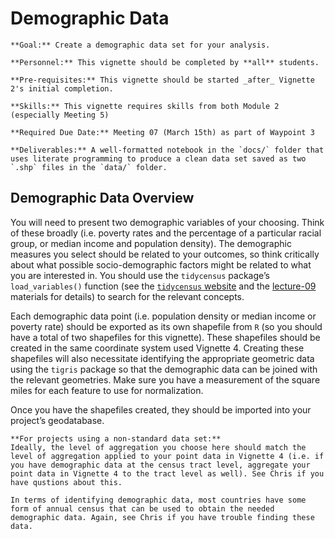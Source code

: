 # Demographic Data

```block
**Goal:** Create a demographic data set for your analysis.
```

```block
**Personnel:** This vignette should be completed by **all** students. 
```

```block
**Pre-requisites:** This vignette should be started _after_ Vignette 2's initial completion.
```

```block
**Skills:** This vignette requires skills from both Module 2 (especially Meeting 5)
```

```block
**Required Due Date:** Meeting 07 (March 15th) as part of Waypoint 3
```

```block
**Deliverables:** A well-formatted notebook in the `docs/` folder that uses literate programming to produce a clean data set saved as two `.shp` files in the `data/` folder.
```

## Demographic Data Overview
You will need to present two demographic variables of your choosing. Think of these broadly (i.e. poverty rates and the percentage of a particular racial group, or median income and population density). The demographic measures you select should be related to your outcomes, so think critically about what possible socio-demographic factors might be related to what you are interested in. You should use the `tidycensus` package's `load_variables()` function (see the [`tidycensus` website](https://walkerke.github.io/tidycensus/articles/basic-usage.html#searching-for-variables) and the [lecture-09](https://slu-soc5650.github.io/docs/lecture-09/) materials for details) to search for the relevant concepts. 

Each demographic data point (i.e. population density or median income or poverty rate) should be exported as its own shapefile from `R` (so you should have a total of two shapefiles for this vignette). These shapefiles should be created in the same coordinate system used Vignette 4. Creating these shapefiles will also necessitate identifying the appropriate geometric data using the `tigris` package so that the demographic data can be joined with the relevant geometries. Make sure you have a measurement of the square miles for each feature to use for normalization.

Once you have the shapefiles created, they should be imported into your project's geodatabase.

```block
**For projects using a non-standard data set:**
Ideally, the level of aggregation you choose here should match the level of aggregation applied to your point data in Vignette 4 (i.e. if you have demographic data at the census tract level, aggregate your point data in Vignette 4 to the tract level as well). See Chris if you have qustions about this.

In terms of identifying demographic data, most countries have some form of annual census that can be used to obtain the needed demographic data. Again, see Chris if you have trouble finding these data.
```
